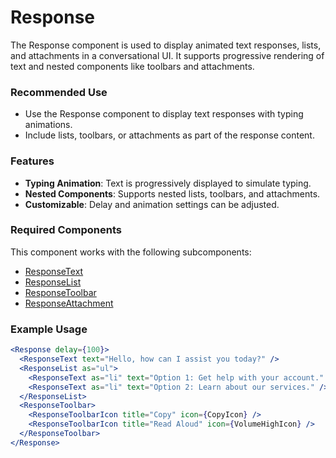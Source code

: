 
<Meta title="Components/Response" />

# Response

The Response component is used to display animated text responses, lists, and attachments in a conversational UI. It supports progressive rendering of text and nested components like toolbars and attachments.

### Recommended Use

- Use the Response component to display text responses with typing animations.
- Include lists, toolbars, or attachments as part of the response content.

### Features

- **Typing Animation**: Text is progressively displayed to simulate typing.
- **Nested Components**: Supports nested lists, toolbars, and attachments.
- **Customizable**: Delay and animation settings can be adjusted.

### Required Components

This component works with the following subcomponents:
- [ResponseText](./?path=/docs/components-response-responsetext--docs)
- [ResponseList](./?path=/docs/components-response-responselist--docs)
- [ResponseToolbar](./?path=/docs/components-response-responsetoolbar--docs)
- [ResponseAttachment](./?path=/docs/components-response-responseattachment--docs)

### Example Usage

```jsx
<Response delay={100}>
  <ResponseText text="Hello, how can I assist you today?" />
  <ResponseList as="ul">
    <ResponseText as="li" text="Option 1: Get help with your account." />
    <ResponseText as="li" text="Option 2: Learn about our services." />
  </ResponseList>
  <ResponseToolbar>
    <ResponseToolbarIcon title="Copy" icon={CopyIcon} />
    <ResponseToolbarIcon title="Read Aloud" icon={VolumeHighIcon} />
  </ResponseToolbar>
</Response>